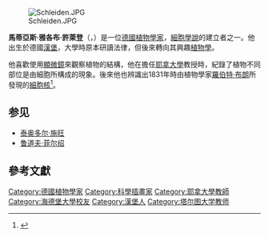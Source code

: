 {{noteTA
|T=zh-cn:马蒂亚斯·雅各布·施莱登;zh-tw:馬蒂亞斯·雅各布·許萊登
|1=zh-cn:施莱登;zh-tw:許萊登
|2=zh-cn:马蒂亚斯·雅各布·施莱登;zh-tw:馬蒂亞斯·雅各布·許萊登
}}
[[File:Schleiden.JPG|frame]]

'''馬蒂亞斯·雅各布·許萊登'''（{{lang|de|'''Matthias Jakob Schleiden'''}}，{{bd|1804年|4月5日|1881年|6月23日|S}}）是一位[[德國|德國]][[植物學家|植物學家]]，[[細胞學說|細胞學說]]的建立者之一。他出生於德國[[漢堡|漢堡]]，大學時原本研讀法律，但後來轉向其興趣[[植物學|植物學]]。

他喜歡使用[[顯微鏡|顯微鏡]]來觀察植物的結構，他在擔任[[耶拿大學|耶拿大學]]教授時，紀錄了植物不同部位是由細胞所構成的現象。後來他也辨識出1831年時由植物學家[[羅伯特·布朗|羅伯特·布朗]]所發現的[[細胞核|細胞核]]<ref>{{cite web en|author = Trisha Creekmore|title = The Science Channel :: 100 Greatest Discoveries: Biology|publisher = [[探索通信|探索通信]]|url = http://science.discovery.com/convergence/100discoveries/big100/biology.html|accessdate = 2006-10-17|deadurl = yes|archiveurl = https://web.archive.org/web/20061024155730/http://science.discovery.com/convergence/100discoveries/big100/biology.html|archivedate = 2006-10-24}}</ref>。

{{植物命名人|Schleid.|馬蒂亞斯·雅各布·許萊登}}

== 参见 ==

* [[泰奥多尔·施旺|泰奥多尔·施旺]]
* [[鲁道夫·菲尔绍|鲁道夫·菲尔绍]]

==參考文獻==
{{reflist}}

{{Authority control}}
{{DEFAULTSORT:Schleiden, Matthias Jakob}}

[[Category:德國植物學家|Category:德國植物學家]]
[[Category:科學插畫家|Category:科學插畫家]]
[[Category:耶拿大學教師|Category:耶拿大學教師]]
[[Category:海德堡大學校友|Category:海德堡大學校友]]
[[Category:漢堡人|Category:漢堡人]]
[[Category:塔尔图大学教师|Category:塔尔图大学教师]]